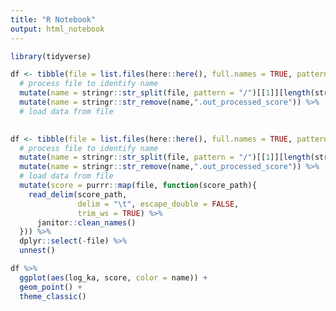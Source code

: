 ```yaml
---
title: "R Notebook"
output: html_notebook
---
```


```r
library(tidyverse)


```

```r
df <- tibble(file = list.files(here::here(), full.names = TRUE, pattern = "processed_score")) %>% 
  # process file to identify name
  mutate(name = stringr::str_split(file, pattern = "/")[[1]][length(stringr::str_split(file, pattern = "/")[[1]])]) %>% 
  mutate(name = stringr::str_remove(name,".out_processed_score")) %>% 
  # load data from file 
  

```

```r
df <- tibble(file = list.files(here::here(), full.names = TRUE, pattern = "processed_score")) %>% 
  # process file to identify name
  mutate(name = stringr::str_split(file, pattern = "/")[[1]][length(stringr::str_split(file, pattern = "/")[[1]])]) %>% 
  mutate(name = stringr::str_remove(name,".out_processed_score")) %>% 
  # load data from file
  mutate(score = purrr::map(file, function(score_path){
    read_delim(score_path, 
               delim = "\t", escape_double = FALSE, 
               trim_ws = TRUE) %>%
      janitor::clean_names()
  })) %>% 
  dplyr::select(-file) %>% 
  unnest()
```

```r
df %>% 
  ggplot(aes(log_ka, score, color = name)) + 
  geom_point() + 
  theme_classic()
```

